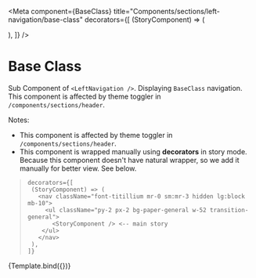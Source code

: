 
<Meta
  component={BaseClass}
  title="Components/sections/left-navigation/base-class"
  decorators={[
    (StoryComponent) => (
      <nav className="font-titillium mr-0 sm:mr-3 hidden lg:block mb-10">
        <ul className="py-2 px-2 bg-paper-general w-52 transition-general">
          <StoryComponent />
        </ul>
      </nav>
    ),
  ]}
/>


# Base Class

Sub Component of `<LeftNavigation />`. Displaying `BaseClass` navigation.
This component is affected by theme toggler in `/components/sections/header`.

Notes:

- This component is affected by theme toggler in `/components/sections/header`.
- This component is wrapped manually using **decorators** in story mode.
  Because this component doesn't have natural wrapper, so we add it manually for better view. See below.

> ```
> decorators={[
>  (StoryComponent) => (
>    <nav className="font-titillium mr-0 sm:mr-3 hidden lg:block mb-10">
>      <ul className="py-2 px-2 bg-paper-general w-52 transition-general">
>        <StoryComponent /> <-- main story
>     </ul>
>    </nav>
>  ),
> ]}
> ```

<Canvas>
  <Story name="base-class">{Template.bind({})}</Story>
</Canvas>
